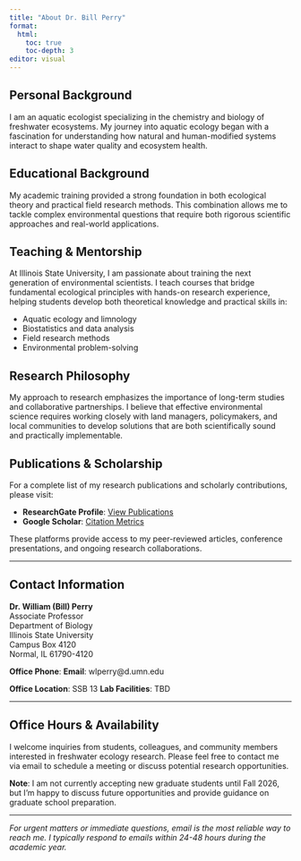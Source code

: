 ```yaml
---
title: "About Dr. Bill Perry"
format: 
  html:
    toc: true
    toc-depth: 3
editor: visual
---
```


## Personal Background

I am an aquatic ecologist specializing in the chemistry and biology of freshwater ecosystems. My journey into aquatic ecology began with a fascination for understanding how natural and human-modified systems interact to shape water quality and ecosystem health.

## Educational Background

My academic training provided a strong foundation in both ecological theory and practical field research methods. This combination allows me to tackle complex environmental questions that require both rigorous scientific approaches and real-world applications.

## Teaching & Mentorship

At Illinois State University, I am passionate about training the next generation of environmental scientists. I teach courses that bridge fundamental ecological principles with hands-on research experience, helping students develop both theoretical knowledge and practical skills in:

- Aquatic ecology and limnology
- Biostatistics and data analysis  
- Field research methods
- Environmental problem-solving

## Research Philosophy

My approach to research emphasizes the importance of long-term studies and collaborative partnerships. I believe that effective environmental science requires working closely with land managers, policymakers, and local communities to develop solutions that are both scientifically sound and practically implementable.

## Publications & Scholarship

For a complete list of my research publications and scholarly contributions, please visit:

- **ResearchGate Profile**: [View Publications](https://www.researchgate.net/profile/William_Perry11/contributions){target="_blank"}
- **Google Scholar**: [Citation Metrics](https://scholar.google.com/citations?user=YVjQpRsAAAAJ&hl=en){target="_blank"}

These platforms provide access to my peer-reviewed articles, conference presentations, and ongoing research collaborations.

---

## Contact Information

**Dr. William (Bill) Perry**  
Associate Professor  
Department of Biology  
Illinois State University  
Campus Box 4120  
Normal, IL 61790-4120

**Office Phone**: 
**Email**: wlperry@d.umn.edu 

**Office Location**: SSB 13 
**Lab Facilities**: TBD

---

## Office Hours & Availability

I welcome inquiries from students, colleagues, and community members interested in freshwater ecology research. Please feel free to contact me via email to schedule a meeting or discuss potential research opportunities.

**Note**: I am not currently accepting new graduate students until Fall 2026, but I'm happy to discuss future opportunities and provide guidance on graduate school preparation.

---

*For urgent matters or immediate questions, email is the most reliable way to reach me. I typically respond to emails within 24-48 hours during the academic year.*